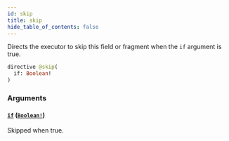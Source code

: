 ```yaml
---
id: skip
title: skip
hide_table_of_contents: false
---
```



Directs the executor to skip this field or fragment when the `if` argument is true.

```graphql
directive @skip(
  if: Boolean!
)
```


### Arguments

#### [`if`](#) ([`Boolean!`](/supply/api/graphql-admin/reference/scalars/boolean))

Skipped when true.




